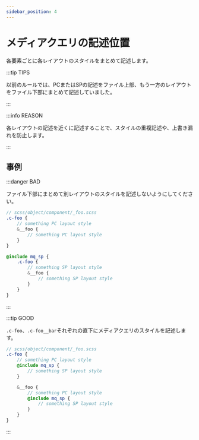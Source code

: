 ```yaml
---
sidebar_position: 4
---
```


# メディアクエリの記述位置

各要素ごとに各レイアウトのスタイルをまとめて記述します。

:::tip TIPS

以前のルールでは、PCまたはSPの記述をファイル上部、もう一方のレイアウトをファイル下部にまとめて記述していました。

:::

:::info REASON

各レイアウトの記述を近くに記述することで、スタイルの重複記述や、上書き漏れを防止します。

:::

## 事例

:::danger BAD

ファイル下部にまとめて別レイアウトのスタイルを記述しないようにしてください。

```scss
// scss/object/component/_foo.scss
.c-foo {
    // something PC layout style
    &__foo {
        // something PC layout style
    }
}

@include mq_sp {
    .c-foo {
        // something SP layout style
        &__foo {
            // something SP layout style
        }
    }
}
```

:::

:::tip GOOD

`.c-foo`、`.c-foo__bar`それぞれの直下にメディアクエリのスタイルを記述します。

```scss
// scss/object/component/_foo.scss
.c-foo {
    // something PC layout style
    @include mq_sp {
        // something SP layout style
    }

    &__foo {
        // something PC layout style
        @include mq_sp {
            // something SP layout style
        }
    }
}
```

:::
